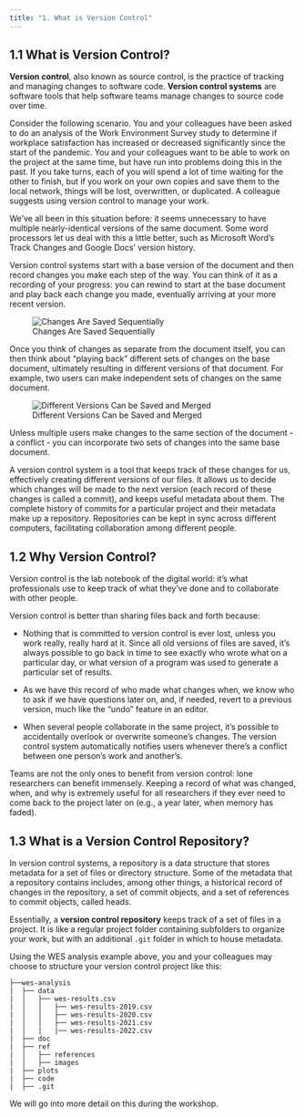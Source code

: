 ```yaml
---
title: "1. What is Version Control"
---
```


## 1.1 What is Version Control?

**Version control**, also known as source control, is the practice of tracking and managing changes to software code. **Version control systems** are software tools that help software teams manage changes to source code over time.

Consider the following scenario. You and your colleagues have been asked to do an analysis of the Work Environment Survey study to determine if workplace satisfaction has increased or decreased significantly since the start of the pandemic. You and your colleagues want to be able to work on the project at the same time, but have run into problems doing this in the past. If you take turns, each of you will spend a lot of time waiting for the other to finish, but if you work on your own copies and save them to the local network, things will be lost, overwritten, or duplicated. A colleague suggests using version control to manage your work.

We've all been in this situation before: it seems unnecessary to have multiple nearly-identical versions of the same document. Some word processors let us deal with this a little better, such as Microsoft Word's Track Changes and Google Docs' version history.

Version control systems start with a base version of the document and then record changes you make each step of the way. You can think of it as a recording of your progress: you can rewind to start at the base document and play back each change you made, eventually arriving at your more recent version.

![Changes Are Saved Sequentially](../figures/what-is-vc-1.png)

Once you think of changes as separate from the document itself, you can then think about "playing back" different sets of changes on the base document, ultimately resulting in different versions of that document. For example, two users can make independent sets of changes on the same document.

![Different Versions Can be Saved and Merged](../figures/what-is-vc-2.png)

Unless multiple users make changes to the same section of the document - a conflict - you can incorporate two sets of changes into the same base document.

A version control system is a tool that keeps track of these changes for us, effectively creating different versions of our files. It allows us to decide which changes will be made to the next version (each record of these changes is called a commit), and keeps useful metadata about them. The complete history of commits for a particular project and their metadata make up a repository. Repositories can be kept in sync across different computers, facilitating collaboration among different people.

## 1.2 Why Version Control?

Version control is the lab notebook of the digital world: it's what professionals use to keep track of what they've done and to collaborate with other people.

Version control is better than sharing files back and forth because:

-   Nothing that is committed to version control is ever lost, unless you work really, really hard at it. Since all old versions of files are saved, it's always possible to go back in time to see exactly who wrote what on a particular day, or what version of a program was used to generate a particular set of results.

-   As we have this record of who made what changes when, we know who to ask if we have questions later on, and, if needed, revert to a previous version, much like the "undo" feature in an editor.

-   When several people collaborate in the same project, it's possible to accidentally overlook or overwrite someone's changes. The version control system automatically notifies users whenever there's a conflict between one person's work and another's.

::: callout-note
Teams are not the only ones to benefit from version control: lone researchers can benefit immensely. Keeping a record of what was changed, when, and why is extremely useful for all researchers if they ever need to come back to the project later on (e.g., a year later, when memory has faded).
:::

## 1.3 What is a Version Control Repository?

In version control systems, a repository is a data structure that stores metadata for a set of files or directory structure. Some of the metadata that a repository contains includes, among other things, a historical record of changes in the repository, a set of commit objects, and a set of references to commit objects, called heads. 

Essentially, a **version control repository** keeps track of a set of files in a project. It is like a regular project folder containing subfolders to organize your work, but with an additional `.git` folder in which to house metadata.  

Using the WES analysis example above, you and your colleagues may choose to structure your version control project like this:

```         
├──wes-analysis
|  ├── data
|  │   ├── wes-results.csv
|  │   │   ├── wes-results-2019.csv
|  │   │   ├── wes-results-2020.csv
|  │   │   ├── wes-results-2021.csv
|  │   |   |── wes-results-2022.csv
|  ├── doc
|  ├── ref
|  │   ├── references
|  │   ├── images
|  ├── plots
|  ├── code
|  ├── .git
```

We will go into more detail on this during the workshop.

